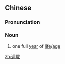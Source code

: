 {{also|周歲|周岁}}
==Chinese==
{{zh-forms|s=周岁|t2=周歲}}

===Pronunciation===
{{zh-pron
|m=zhōusuì
|c=zau1 seoi3
|mn=qz:chiu-hèr/tw:chiu-sòe/xm:chiu-hè/zz:chiu-hòe
|cat=n
}}

===Noun===
{{zh-noun}}

# one full [[year]] of [[life]]/[[age]]

[[zh:週歲]]